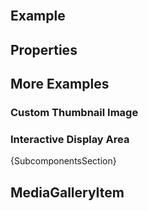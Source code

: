 
<Meta of={ComponentStories} />

<DocsHeader of={ComponentStories} since="0.21.0" />

<br />

## Example

<Canvas of={ComponentStories.Default} />

## Properties

<ControlsWithNote of={ComponentStories.Default} />

## More Examples

### Custom Thumbnail Image

<Canvas of={ComponentStories.CustomThumbnail} />

### Interactive Display Area

<Canvas of={ComponentStories.InteractiveDisplayArea} />

<Markdown>{SubcomponentsSection}</Markdown>

## MediaGalleryItem

<Description of={MediaGalleryItem} />
<ArgTypesWithNote of={MediaGalleryItem} />

<Footer />
